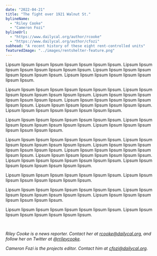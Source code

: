 ```yaml
---
date: "2022-04-21"
title: "The fight over 1921 Walnut St."
bylineName:
  - "Riley Cooke"
  - "Cameron Fozi"
bylineUrl:
  - "https://www.dailycal.org/author/rcooke"
  - "https://www.dailycal.org/author/cfozi"
subhead: "A recent history of these eight rent-controlled units"
featuredImage: "../images/rentshelter-feature.png"
---
```


Lipsum lipsum lipsum lipsum lipsum lipsum lipsum lipsum. Lipsum lipsum lipsum lipsum lipsum lipsum lipsum lipsum. Lipsum lipsum lipsum lipsum lipsum lipsum lipsum lipsum. Lipsum lipsum lipsum lipsum lipsum lipsum lipsum lipsum.

Lipsum lipsum lipsum lipsum lipsum lipsum lipsum lipsum. Lipsum lipsum lipsum lipsum lipsum lipsum lipsum lipsum. Lipsum lipsum lipsum lipsum lipsum lipsum lipsum lipsum. Lipsum lipsum lipsum lipsum lipsum lipsum lipsum lipsum. Lipsum lipsum lipsum lipsum lipsum lipsum lipsum lipsum. Lipsum lipsum lipsum lipsum lipsum lipsum lipsum lipsum.

<Timeline1921 />

Lipsum lipsum lipsum lipsum lipsum lipsum lipsum lipsum. Lipsum lipsum lipsum lipsum lipsum lipsum lipsum lipsum. Lipsum lipsum lipsum lipsum lipsum lipsum lipsum lipsum.

Lipsum lipsum lipsum lipsum lipsum lipsum lipsum lipsum. Lipsum lipsum lipsum lipsum lipsum lipsum lipsum lipsum. Lipsum lipsum lipsum lipsum lipsum lipsum lipsum lipsum. Lipsum lipsum lipsum lipsum lipsum lipsum lipsum lipsum. Lipsum lipsum lipsum lipsum lipsum lipsum lipsum lipsum. Lipsum lipsum lipsum lipsum lipsum lipsum lipsum lipsum. Lipsum lipsum lipsum lipsum lipsum lipsum lipsum lipsum.

Lipsum lipsum lipsum lipsum lipsum lipsum lipsum lipsum. Lipsum lipsum lipsum lipsum lipsum lipsum lipsum lipsum.

Lipsum lipsum lipsum lipsum lipsum lipsum lipsum lipsum. Lipsum lipsum lipsum lipsum lipsum lipsum lipsum lipsum. Lipsum lipsum lipsum lipsum lipsum lipsum lipsum lipsum.

Lipsum lipsum lipsum lipsum lipsum lipsum lipsum lipsum. Lipsum lipsum lipsum lipsum lipsum lipsum lipsum lipsum.

<br />

_Riley Cooke is a news reporter. Contact her at [rcooke@dailycal.org](mailto:rcooke@dailycal.org), and follow her on Twitter at [@rrileycooke](https://twitter.com/rrileycooke)._

_Cameron Fozi is the projects editor. Contact him at [cfozi@dailycal.org](mailto:cfozi@dailycal.org)._
